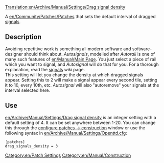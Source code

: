 [[Translation:en/Archive/Manual/Settings/Drag signal density]]
[[Category:en/Patch Settings]]
[[Category:en/Manual/Construction]]

A [[en/Community/Patches/Patches]] that sets the default interval of dragged [[en/Manual/Signals|signals]].

== Description ==
Avoiding repetitive work is something all modern software and software-designer should think about. ''Autosignals'', modelled after ''Autorail'' is one of many such features of [[en/Manual/Main Page]]. You just select a piece of rail which you want to signal, and ''Autosignal'' will do that for you. For a thorough explanation, read the [[en/Manual/Signals#i-don-t-want-to-click-a-zillion-times-to-signal-my-track|signals]] wiki page.<br />
This setting will let you change the density at which dragged signals appear. Setting this to 2 will make a signal appear every second tile, setting it to 10, every 10th, etc. ''Autosignal'' will also "autoremove" your signals at the interval selected here.

== Use ==
[[en/Archive/Manual/Settings/Drag signal density]] is an integer setting with a default setting of 4. It can be set anywhere between 1-20. You can change this through the [[en/Archive/Manual/Settings/Configuring patches/Construction|configure patches -> construction]] window or use the following syntax in [[en/Archive/Manual/Settings/Openttd.cfg]]:
<pre>[patches]
drag_signals_density = 3</pre>